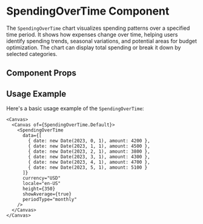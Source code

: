 

<Meta of={SpendingOverTime} />

# SpendingOverTime Component

The `SpendingOverTime` chart visualizes spending patterns over a specified time period. It shows how expenses change over time, helping users identify spending trends, seasonal variations, and potential areas for budget optimization. The chart can display total spending or break it down by selected categories.

## Component Props

<Canvas of={SpendingOverTime.Default} />

<Controls />

## Usage Example

Here's a basic usage example of the `SpendingOverTime`:

```tsx
<Canvas>
  <Canvas of={SpendingOverTime.Default}>
    <SpendingOverTime 
      data={[
        { date: new Date(2023, 0, 1), amount: 4200 },
        { date: new Date(2023, 1, 1), amount: 4500 },
        { date: new Date(2023, 2, 1), amount: 3800 },
        { date: new Date(2023, 3, 1), amount: 4300 },
        { date: new Date(2023, 4, 1), amount: 4700 },
        { date: new Date(2023, 5, 1), amount: 5100 }
      ]}
      currency="USD"
      locale="en-US"
      height={350}
      showAverage={true}
      periodType="monthly"
    />
  </Canvas>
</Canvas>
``` 